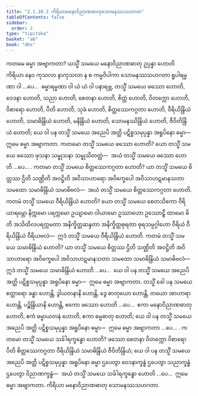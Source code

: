 ```yaml
---
title: "2.1.10.2 ကိရိယာမနောဝိညာဏဓာတုသောမနဿသဟဂတ"
tableOfContents: false
sidebar:
  order: 2
type: "tipitaka"
basket: "ab"
book: "dhs"
---
```



<DynamicBreadcrumb />

<Division number="568" book="dhs" e="ch" v="29" p="140">

<Paragraph number="1072" book="dhs">
ကတမေ ဓမ္မာ အဗျာကတာ? ယသ္မိံ သမယေ မနောဝိညာဏဓာတု ဥပ္ပန္နာ ဟောတိ ကိရိယာ နေဝ ကုသလာ နာကုသလာ န စ ကမ္မဝိပါကာ သောမနဿသဟဂတာ ရူပါရမ္မဏာ ဝါ …ပေ…  ဓမ္မာရမ္မဏာ ဝါ ယံ ယံ ဝါ ပနာရဗ္ဘ, တသ္မိံ သမယေ ဖဿော ဟောတိ, ဝေဒနာ ဟောတိ, သညာ ဟောတိ, စေတနာ ဟောတိ, စိတ္တံ ဟောတိ, ဝိတက္ကော ဟောတိ, ဝိစာရော ဟောတိ, ပီတိ ဟောတိ, သုခံ ဟောတိ, စိတ္တဿေကဂ္ဂတာ ဟောတိ, ဝီရိယိန္ဒြိယံ ဟောတိ, သမာဓိန္ဒြိယံ ဟောတိ, မနိန္ဒြိယံ ဟောတိ, သောမနဿိန္ဒြိယံ ဟောတိ, ဇီဝိတိန္ဒြိယံ ဟောတိ; ယေ ဝါ ပန တသ္မိံ သမယေ အညေပိ အတ္ထိ ပဋိစ္စသမုပ္ပန္နာ အရူပိနော ဓမ္မာ—  ဣမေ ဓမ္မာ အဗျာကတာ.
</Paragraph>

</Division>
<Division number="569" book="dhs" e="ch" v="29" p="140">

<Paragraph number="1073" book="dhs">
ကတမော တသ္မိံ သမယေ ဖဿော ဟောတိ? ယော တသ္မိံ သမယေ ဖဿော ဖုသနာ သမ္ဖုသနာ သမ္ဖုသိတတ္တံ—  အယံ တသ္မိံ သမယေ ဖဿော ဟောတိ …ပေ… .
</Paragraph>

</Division>
<Division number="570" book="dhs" e="ch" v="29" p="140">

<Paragraph number="1074" book="dhs">
ကတမာ တသ္မိံ သမယေ စိတ္တဿေကဂ္ဂတာ ဟောတိ? ယာ တသ္မိံ သမယေ စိတ္တဿ ဌိတိ သဏ္ဌိတိ အဝဋ္ဌိတိ အဝိသာဟာရော အဝိက္ခေပေါ အဝိသာဟဋမာနသတာ သမထော သမာဓိန္ဒြိယံ သမာဓိဗလံ—  အယံ တသ္မိံ သမယေ စိတ္တဿေကဂ္ဂတာ ဟောတိ.
</Paragraph>

</Division>
<Division number="571" book="dhs" e="ch" v="29" p="140">

<Paragraph number="1075" book="dhs">
ကတမံ တသ္မိံ သမယေ ဝီရိယိန္ဒြိယံ ဟောတိ? ယော တသ္မိံ သမယေ စေတသိကော ဝီရိယာရမ္ဘော နိက္ကမော ပရက္ကမော ဥယျာမော ဝါယာမော ဥဿာဟော ဥဿောဠှီ ထာမော ဓိတိ အသိထိလပရက္ကမတာ အနိက္ခိတ္တဆန္ဒတာ အနိက္ခိတ္တဓုရတာ ဓုရသမ္ပဂ္ဂါဟော ဝီရိယံ ဝီရိယိန္ဒြိယံ ဝီရိယဗလံ—  ဣဒံ တသ္မိံ သမယေ ဝီရိယိန္ဒြိယံ ဟောတိ.
</Paragraph>

</Division>
<Division number="572" book="dhs" e="ch" v="29" p="140">

<Paragraph number="1076" book="dhs">
ကတမံ တသ္မိံ သမယေ သမာဓိန္ဒြိယံ ဟောတိ? ယာ တသ္မိံ သမယေ စိတ္တဿ ဌိတိ သဏ္ဌိတိ အဝဋ္ဌိတိ အဝိသာဟာရော အဝိက္ခေပေါ အဝိသာဟဋမာနသတာ သမထော သမာဓိန္ဒြိယံ သမာဓိဗလံ—  ဣဒံ တသ္မိံ သမယေ သမာဓိန္ဒြိယံ ဟောတိ …ပေ…  ယေ ဝါ ပန တသ္မိံ သမယေ အညေပိ အတ္ထိ ပဋိစ္စသမုပ္ပန္နာ အရူပိနော ဓမ္မာ—  ဣမေ ဓမ္မာ အဗျာကတာ.
</Paragraph>

<Paragraph number="1077" book="dhs">
တသ္မိံ ခေါ ပန သမယေ စတ္တာရော ခန္ဓာ ဟောန္တိ, ဒွါယတနာနိ ဟောန္တိ, ဒွေ ဓာတုယော ဟောန္တိ, တယော အာဟာရာ ဟောန္တိ, ပဉ္စိန္ဒြိယာနိ ဟောန္တိ, ဧကော ဖဿော ဟောတိ …ပေ…  ဧကာ မနောဝိညာဏဓာတု ဟောတိ, ဧကံ ဓမ္မာယတနံ ဟောတိ, ဧကာ ဓမ္မဓာတု ဟောတိ; ယေ ဝါ ပန တသ္မိံ သမယေ အညေပိ အတ္ထိ ပဋိစ္စသမုပ္ပန္နာ အရူပိနော ဓမ္မာ—  ဣမေ ဓမ္မာ အဗျာကတာ …ပေ… .
</Paragraph>

</Division>
<Division number="573" book="dhs" e="ch" v="29" p="141">

<Paragraph number="1078" book="dhs">
ကတမော တသ္မိံ သမယေ သင်္ခါရက္ခန္ဓော ဟောတိ? ဖဿော စေတနာ ဝိတက္ကော ဝိစာရော ပီတိ စိတ္တဿေကဂ္ဂတာ ဝီရိယိန္ဒြိယံ သမာဓိန္ဒြိယံ ဇီဝိတိန္ဒြိယံ; ယေ ဝါ ပန တသ္မိံ သမယေ အညေပိ အတ္ထိ ပဋိစ္စသမုပ္ပန္နာ အရူပိနော ဓမ္မာ ဌပေတွာ ဝေဒနာက္ခန္ဓံ ဌပေတွာ သညာက္ခန္ဓံ ဌပေတွာ ဝိညာဏက္ခန္ဓံ—  အယံ တသ္မိံ သမယေ သင်္ခါရက္ခန္ဓော ဟောတိ …ပေ…  ဣမေ ဓမ္မာ အဗျာကတာ.

</Paragraph>
</Division>

<Paragraph number="1079" type="center" book="dhs">
ကိရိယာ မနောဝိညာဏဓာတု သောမနဿသဟဂတာ.
</Paragraph>